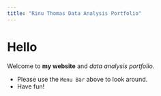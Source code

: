 ```yaml
---
title: "Rinu Thomas Data Analysis Portfolio"
---
```


# Hello

Welcome to **my website** and _data analysis portfolio._ 


* Please use the `Menu Bar` above to look around.
* Have fun!
